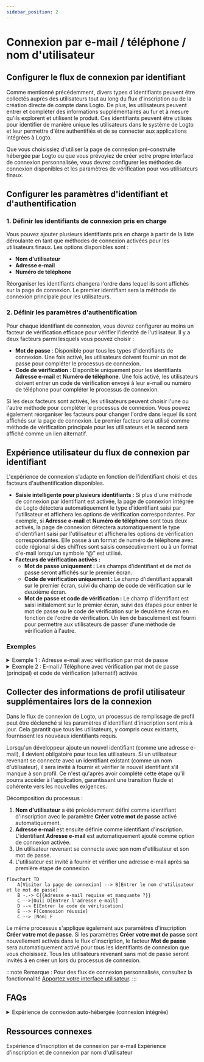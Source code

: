 ```yaml
---
sidebar_position: 2
---
```


# Connexion par e-mail / téléphone / nom d'utilisateur

## Configurer le flux de connexion par identifiant

Comme mentionné précédemment, divers types d'identifiants peuvent être collectés auprès des utilisateurs tout au long du flux d'inscription ou de la création directe de compte dans Logto. De plus, les utilisateurs peuvent entrer et compléter des informations supplémentaires au fur et à mesure qu'ils explorent et utilisent le produit. Ces identifiants peuvent être utilisés pour identifier de manière unique les utilisateurs dans le système de Logto et leur permettre d'être authentifiés et de se connecter aux applications intégrées à Logto.

Que vous choisissiez d'utiliser la page de connexion pré-construite hébergée par Logto ou que vous prévoyiez de créer votre propre interface de connexion personnalisée, vous devrez configurer les méthodes de connexion disponibles et les paramètres de vérification pour vos utilisateurs finaux.

## Configurer les paramètres d'identifiant et d'authentification

### 1. Définir les identifiants de connexion pris en charge

Vous pouvez ajouter plusieurs identifiants pris en charge à partir de la liste déroulante en tant que méthodes de connexion activées pour les utilisateurs finaux. Les options disponibles sont :

- **Nom d'utilisateur**
- **Adresse e-mail**
- **Numéro de téléphone**

Réorganiser les identifiants changera l'ordre dans lequel ils sont affichés sur la page de connexion. Le premier identifiant sera la méthode de connexion principale pour les utilisateurs.

### 2. Définir les paramètres d'authentification

Pour chaque identifiant de connexion, vous devrez configurer au moins un facteur de vérification efficace pour vérifier l'identité de l'utilisateur. Il y a deux facteurs parmi lesquels vous pouvez choisir :

- **Mot de passe** : Disponible pour tous les types d'identifiants de connexion. Une fois activé, les utilisateurs doivent fournir un mot de passe pour compléter le processus de connexion.
- **Code de vérification** : Disponible uniquement pour les identifiants **Adresse e-mail** et **Numéro de téléphone**. Une fois activé, les utilisateurs doivent entrer un code de vérification envoyé à leur e-mail ou numéro de téléphone pour compléter le processus de connexion.

Si les deux facteurs sont activés, les utilisateurs peuvent choisir l'une ou l'autre méthode pour compléter le processus de connexion. Vous pouvez également réorganiser les facteurs pour changer l'ordre dans lequel ils sont affichés sur la page de connexion. Le premier facteur sera utilisé comme méthode de vérification principale pour les utilisateurs et le second sera affiché comme un lien alternatif.

## Expérience utilisateur du flux de connexion par identifiant

L'expérience de connexion s'adapte en fonction de l'identifiant choisi et des facteurs d'authentification disponibles.

- **Saisie intelligente pour plusieurs identifiants :**
  Si plus d'une méthode de connexion par identifiant est activée, la page de connexion intégrée de Logto détectera automatiquement le type d'identifiant saisi par l'utilisateur et affichera les options de vérification correspondantes. Par exemple, si **Adresse e-mail** et **Numéro de téléphone** sont tous deux activés, la page de connexion détectera automatiquement le type d'identifiant saisi par l'utilisateur et affichera les options de vérification correspondantes. Elle passe à un format de numéro de téléphone avec code régional si des chiffres sont saisis consécutivement ou à un format d'e-mail lorsqu'un symbole “@” est utilisé.
- **Facteurs de vérification activés :**
  - **Mot de passe uniquement :** Les champs d'identifiant et de mot de passe seront affichés sur le premier écran.
  - **Code de vérification uniquement :** Le champ d'identifiant apparaît sur le premier écran, suivi du champ de code de vérification sur le deuxième écran.
  - **Mot de passe et code de vérification :** Le champ d'identifiant est saisi initialement sur le premier écran, suivi des étapes pour entrer le mot de passe ou le code de vérification sur le deuxième écran en fonction de l'ordre de vérification. Un lien de basculement est fourni pour permettre aux utilisateurs de passer d'une méthode de vérification à l'autre.

### Exemples

<details>
  <summary>Exemple 1 : Adresse e-mail avec vérification par mot de passe</summary>

Ajoutez l'**Adresse e-mail** comme identifiant de connexion et activez le facteur **Mot de passe** pour la vérification.

![Adresse e-mail avec vérification par mot de passe](./assets/sign-in-email-password.png)

</details>

<details>
  <summary>Exemple 2 : E-mail / Téléphone avec vérification par mot de passe (principal) et code de vérification (alternatif) activée</summary>

Ajoutez à la fois l'**Adresse e-mail** et le **Numéro de téléphone** comme identifiants de connexion.
Activez les facteurs **Mot de passe** et **Code de vérification** pour les deux identifiants.

![E-mail / Téléphone avec vérification par mot de passe et code de vérification](./assets/sign-in-email-phone-password-verification-code.png)

</details>

## Collecter des informations de profil utilisateur supplémentaires lors de la connexion

Dans le flux de connexion de Logto, un processus de remplissage de profil peut être déclenché si les paramètres d'identifiant d'inscription sont mis à jour. Cela garantit que tous les utilisateurs, y compris ceux existants, fournissent les nouveaux identifiants requis.

Lorsqu'un développeur ajoute un nouvel identifiant (comme une adresse e-mail), il devient obligatoire pour tous les utilisateurs. Si un utilisateur revenant se connecte avec un identifiant existant (comme un nom d'utilisateur), il sera invité à fournir et vérifier le nouvel identifiant s'il manque à son profil. Ce n'est qu'après avoir complété cette étape qu'il pourra accéder à l'application, garantissant une transition fluide et cohérente vers les nouvelles exigences.

Décomposition du processus :

1. **Nom d'utilisateur** a été précédemment défini comme identifiant d'inscription avec le paramètre **Créer votre mot de passe** activé automatiquement.
2. **Adresse e-mail** est ensuite définie comme identifiant d'inscription. L'identifiant **Adresse e-mail** est automatiquement ajouté comme option de connexion activée.
3. Un utilisateur revenant se connecte avec son nom d'utilisateur et son mot de passe.
4. L'utilisateur est invité à fournir et vérifier une adresse e-mail après sa première étape de connexion.

```mermaid
flowchart TD
    A[Visiter la page de connexion] --> B[Entrer le nom d'utilisateur et le mot de passe]
    B -.-> C{{Adresse e-mail requise et manquante ?}}
    C -->|Oui| D[Entrer l'adresse e-mail]
    D --> E[Entrer le code de vérification]
    E --> F[Connexion réussie]
    C --> |Non| F
```

Le même processus s'applique également aux paramètres d'inscription **Créer votre mot de passe**. Si les paramètres **Créer votre mot de passe** sont nouvellement activés dans le flux d'inscription, le facteur **Mot de passe** sera automatiquement activé pour tous les identifiants de connexion que vous choisissez. Tous les utilisateurs revenant sans mot de passe seront invités à en créer un lors du processus de connexion.

:::note
Remarque : Pour des flux de connexion personnalisés, consultez la fonctionnalité [Apportez votre interface utilisateur](/customization/bring-your-ui/).
:::

## FAQs

<details>
  <summary>Expérience de connexion auto-hébergée (connexion intégrée)</summary>

Logto ne prend actuellement pas en charge l'API sans interface pour la connexion et l'inscription. Cependant, vous pouvez utiliser notre fonctionnalité [Apportez votre interface utilisateur](/customization/bring-your-ui/) pour télécharger votre formulaire de connexion personnalisé sur Logto. Nous prenons également en charge plusieurs paramètres de connexion que vous pouvez utiliser pour pré-remplir le formulaire de connexion avec l'identifiant utilisateur collecté à partir de votre application ou vous connecter directement avec un fournisseur SSO social ou d'entreprise tiers. En savoir plus sur les [Paramètres d'authentification](/end-user-flows/authentication-parameters/).

</details>

## Ressources connexes

<Url href="https://www.youtube.com/watch?v=64rBXpWbScc">
  Expérience d'inscription et de connexion par e-mail
</Url>

<Url href="https://www.youtube.com/watch?v=chQxCJX6e6w">
  Expérience d'inscription et de connexion par nom d'utilisateur
</Url>
